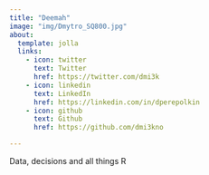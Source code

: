 ```yaml
---
title: "Deemah"
image: "img/Dmytro_SQ800.jpg"
about:
  template: jolla
  links:
    - icon: twitter
      text: Twitter
      href: https://twitter.com/dmi3k
    - icon: linkedin
      text: LinkedIn
      href: https://linkedin.com/in/dperepolkin
    - icon: github
      text: Github
      href: https://github.com/dmi3kno

---
```


Data, decisions and all things R
